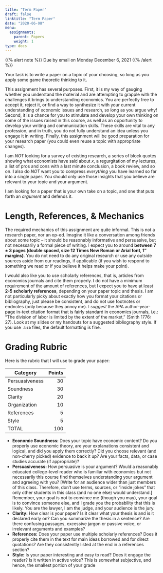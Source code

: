 ```yaml
---
title: "Term Paper"
draft: false
linktitle: "Term Paper"
date: "2020-06-08"
menu:
  assignments:
    parent: Papers
    weight: 1
type: docs
---
```


{{% alert note %}}
Due by email on Monday December 6, 2021
{{% /alert %}}

Your task is to write a paper on a topic of your choosing, so long as you apply some game theoretic thinking to it. 

This assignment has several purposes. First, it is my way of gauging whether you understand the material and are attempting to grapple with the challenges it brings to understanding economics. You are perfectly free to accept it, reject it, or find a way to synthesize it with your current understanding of economic issues and research, so long as you argue why!  Second, it is a chance for you to stimulate and develop your own thinking on some of the issues raised in this course, as well as an opportunity to develop your writing and communication skills. These skills are vital to any profession, and in truth, you do not fully understand an idea unless you engage it in writing. Finally, this assignment will be good preparation for your research paper (you could even reuse a topic with appropriate changes).

I am *NOT* looking for a survey of existing research, a series of block quotes showing what economists have said about $x$, a regurgitation of my lectures, a list of pros and cons with a last minute conclusion, a book review, and so on. I also do *NOT* want you to compress *everything* you have learned so far into a single paper. You should only use those insights that you believe are relevant to your topic and your argument. 

I am looking for a paper that is your own take on a topic, and one that puts forth an *argument* and defends it. 

# Length, References, & Mechanics

The required mechanics of this assignment are quite informal. This is not a research paper, nor an op-ed. Imagine it like a conversation among friends about some topic -- it should be reasonably informative and persuasive, but not necessarily a formal piece of writing. I expect you to around **between 7 $\pm$ 3 pages (double spaced, size 12 Times New Roman or Arial font, 1" margins)**. You do not need to do any original research or use any outside sources aside from our readings, if applicable (if you wish to respond to something we read or if you believe it helps make your point).

I would also like you to use scholarly references, that is, articles from economics journals and cite them properly. I do not have a minimum requirement of the amount of references, but I expect you to have at least **2-5 scholarly references**, depending on your paper topic and thesis. I am not particularly picky about exactly how you format your citations or bibliography, just please be consistent, and do not use footnotes or endnotes (only because they annoy me). I *suggest* the APA author-year-page in-text citation format that is fairly standard in economics journals, i.e.: "The division of labor is limited by the extent of the market," (Smith 1776: 27). Look at my slides or my handouts for a suggested bibliography style. If you use `.bib` files, the default formatting is fine. 

# Grading Rubric

Here is the rubric that I will use to grade your paper:


| Category | Points |
|----------|-------:|
| Persuasiveness | 30 |
| Soundness | 30 |
| Clarity | 20 |
| Organization | 10 |
| References | 5 |
| Style | 5 |
| TOTAL | 100 |

- **Economic Soundness**: Does your topic have economic content? Do you properly use economic theory, are your explanations consistent and logical, and did you apply them correctly? Did you choose relevant (and non-cherry picked) evidence to back it up? Are your facts, data, or case studies accurate (if appropriate)? 
- **Persuasiveness:** How persuasive is your argument? Would a reasonably educated college-level reader who is familiar with economics but not necessarily this course find themselves understanding your argument and agreeing with you? [Write for an audience wider than just members of this class. Therefore, don’t use terms, sources, or “inside jokes” that only other students in this class (and no one else) would understand.] Remember, your goal is not to convince me (though you may), your goal is to convince someone else, and I grade you the probability that this is likely. You are the lawyer, I am the judge, and your audience is the jury.
- **Clarity:** How clear is your paper? Is it clear what your thesis is and is it declared early on? Can you summarize the thesis in a sentence? Are there confusing passages, excessive jargon or passive voice, or irrelevant arguments and examples?
- **References:** Does your paper use multiple scholarly references? Does it properly cite them in the text for main ideas borrowed and for direct quotations? Are they consistently listed at the end in a references section?
- **Style:** Is your paper interesting and easy to read? Does it engage the reader? Is it written in active voice? This is somewhat subjective, and hence, the smallest portion of your grade
